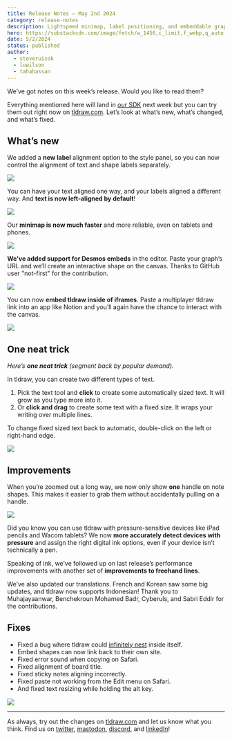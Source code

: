 ```yaml
---
title: Release Notes – May 2nd 2024
category: release-notes
description: Lightspeed minimap, label positioning, and embeddable graphs.
hero: https://substackcdn.com/image/fetch/w_1456,c_limit,f_webp,q_auto:good,fl_progressive:steep/https%3A%2F%2Fsubstack-post-media.s3.amazonaws.com%2Fpublic%2Fimages%2F80a6ea55-2d98-424a-acab-ceaefada5b76_960x542.gif
date: 5/2/2024
status: published
author:
  - steveruizok
  - luwilson
  - tahahassan
---
```


We’ve got notes on this week’s release. Would you like to read them?

Everything mentioned here will land in [our SDK](https://tldraw.dev/) next week but you can try them out right now on [tldraw.com](https://tldraw.com/). Let’s look at what’s new, what’s changed, and what’s fixed.

## What’s new

We added a **new label** alignment option to the style panel, so you can now control the alignment of text and shape labels separately.

![](https://substackcdn.com/image/fetch/w_1456,c_limit,f_webp,q_auto:good,fl_progressive:steep/https%3A%2F%2Fsubstack-post-media.s3.amazonaws.com%2Fpublic%2Fimages%2Fb2e6f5eb-3095-471d-bc98-d7bc2dd83c9a_720x406.gif)

You can have your text aligned one way, and your labels aligned a different way. And **text is now left-aligned by default**!

![](https://substackcdn.com/image/fetch/w_1456,c_limit,f_webp,q_auto:good,fl_progressive:steep/https%3A%2F%2Fsubstack-post-media.s3.amazonaws.com%2Fpublic%2Fimages%2Fedf128cb-9dcd-4c0b-932b-c57d2dbc4e7d_720x406.gif)

Our **minimap is now much faster** and more reliable, even on tablets and phones.

![](https://substackcdn.com/image/fetch/w_1456,c_limit,f_webp,q_auto:good,fl_progressive:steep/https%3A%2F%2Fsubstack-post-media.s3.amazonaws.com%2Fpublic%2Fimages%2Fe02b6d9e-7dc4-4046-b8b2-d81fc4b04ff2_960x542.gif)

**We’ve added support for Desmos embeds** in the editor. Paste your graph’s URL and we’ll create an interactive shape on the canvas. Thanks to GitHub user "not-first" for the contribution.

![](https://substackcdn.com/image/fetch/w_1456,c_limit,f_webp,q_auto:good,fl_progressive:steep/https%3A%2F%2Fsubstack-post-media.s3.amazonaws.com%2Fpublic%2Fimages%2F925bcdc0-048a-458a-b0d6-f428fd1a327e_960x542.gif)

You can now **embed tldraw inside of iframes**. Paste a multiplayer tldraw link into an app like Notion and you’ll again have the chance to interact with the canvas.

![](https://substackcdn.com/image/fetch/w_1456,c_limit,f_webp,q_auto:good,fl_progressive:steep/https%3A%2F%2Fsubstack-post-media.s3.amazonaws.com%2Fpublic%2Fimages%2Fcfca0d24-625a-4581-b1d7-676aa3ac7e8b_960x540.gif)

## One neat trick

_Here’s **one neat trick** (segment back by popular demand)._

In tldraw, you can create two different types of text.

1. Pick the text tool and **click** to create some automatically sized text. It will grow as you type more into it.
2. Or **click and drag** to create some text with a fixed size. It wraps your writing over multiple lines.

To change fixed sized text back to automatic, double-click on the left or right-hand edge.

![](https://substackcdn.com/image/fetch/w_1456,c_limit,f_webp,q_auto:good,fl_progressive:steep/https%3A%2F%2Fsubstack-post-media.s3.amazonaws.com%2Fpublic%2Fimages%2Fa6147bc4-7048-462d-8f21-3d0dc028ddee_960x540.gif)

## Improvements

When you’re zoomed out a long way, we now only show **one** handle on note shapes. This makes it easier to grab them without accidentally pulling on a handle.

![](https://substackcdn.com/image/fetch/w_1456,c_limit,f_webp,q_auto:good,fl_progressive:steep/https%3A%2F%2Fsubstack-post-media.s3.amazonaws.com%2Fpublic%2Fimages%2F68d1b8c0-879d-44d0-9dd8-ce1b63cd0af3_960x542.gif)

Did you know you can use tldraw with pressure-sensitive devices like iPad pencils and Wacom tablets? We now **more accurately detect devices with pressure** and assign the right digital ink options, even if your device isn’t technically a pen.

Speaking of ink, we’ve followed up on last release’s performance improvements with another set of **improvements to freehand lines**.

We’ve also updated our translations. French and Korean saw some big updates, and tldraw now supports Indonesian! Thank you to Muhajayaanwar, Benchekroun Mohamed Badr, Cyberuls, and Sabri Eddir for the contributions.

## Fixes

- Fixed a bug where tldraw could [infinitely nest](https://twitter.com/TodePond/status/1785258740565848340) inside itself.
- Embed shapes can now link back to their own site.
- Fixed error sound when copying on Safari.
- Fixed alignment of board title.
- Fixed sticky notes aligning incorrectly.
- Fixed paste not working from the Edit menu on Safari.
- And fixed text resizing while holding the alt key.

![](https://substackcdn.com/image/fetch/w_1456,c_limit,f_webp,q_auto:good,fl_progressive:steep/https%3A%2F%2Fsubstack-post-media.s3.amazonaws.com%2Fpublic%2Fimages%2Fa3974866-f1ea-4efb-95b7-8e3c1741dcb7_722x404.gif)

---

As always, try out the changes on [tldraw.com](https://tldraw.com/) and let us know what you think. Find us on [twitter](https://twitter.com/tldraw), [mastodon](https://mas.to/@tldraw), [discord](https://t.co/FbWiDYFD3O), and [linkedIn](https://www.linkedin.com/company/tldraw/)!
